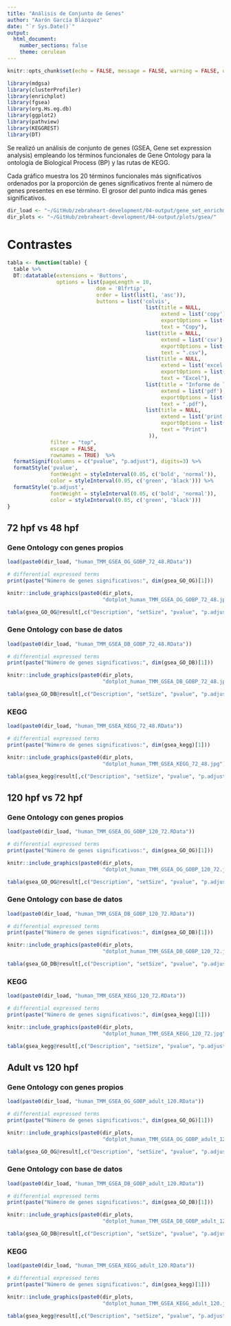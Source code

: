 ```yaml
---
title: "Análisis de Conjunto de Genes"
author: "Aarón García Blázquez"
date: "`r Sys.Date()`"
output:
  html_document:
    number_sections: false
    theme: cerulean
---
```


```r
knitr::opts_chunk$set(echo = FALSE, message = FALSE, warning = FALSE, out.width = "100%")
```

```r
library(mdgsa)
library(clusterProfiler)
library(enrichplot)
library(fgsea)
library(org.Hs.eg.db)
library(ggplot2)
library(pathview)
library(KEGGREST)
library(DT)
```

Se realizó un análisis de conjunto de genes (GSEA, Gene set expression analysis) empleando los términos funcionales de Gene Ontology para la ontología de Biological Process (BP) y las rutas de KEGG.

Cada gráfico muestra los 20 términos funcionales más significativos ordenados por la proporción de genes significativos frente al número de genes presentes en ese término. El grosor del punto indica más genes significativos.

```r
dir_load <- "~/GitHub/zebraheart-development/04-output/gene_set_enrichment_analysis/"
dir_plots <- "~/GitHub/zebraheart-development/04-output/plots/gsea/"
```

# Contrastes {.tabset}

```r
tabla <- function(table) {
  table %>%
  DT::datatable(extensions = 'Buttons',
                options = list(pageLength = 10,                
                             dom = 'Blfrtip',
                             order = list(list(1, 'asc')),
                             buttons = list('colvis', 
                                             list(title = NULL,
                                                  extend = list('copy'),
                                                  exportOptions = list(columns = ":visible"),
                                                  text = "Copy"),
                                             list(title = NULL,
                                                  extend = list('csv'),
                                                  exportOptions = list(columns = ":visible"),
                                                  text = ".csv"),
                                             list(title = NULL,
                                                  extend = list('excel'),
                                                  exportOptions = list(columns = ":visible"),
                                                  text = "Excel"),
                                             list(title = "Informe de los resultados en formato pdf",
                                                  extend = list('pdf'),
                                                  exportOptions = list(columns = ":visible"),
                                                  text = ".pdf"),
                                             list(title = NULL,
                                                  extend = list('print'),
                                                  exportOptions = list(columns = ":visible"),
                                                  text = "Print")
                                              )),
              filter = "top", 
              escape = FALSE, 
              rownames = TRUE)  %>%
  formatSignif(columns = c("pvalue", "p.adjust"), digits=3) %>%
  formatStyle('pvalue', 
              fontWeight = styleInterval(0.05, c('bold', 'normal')), 
              color = styleInterval(0.05, c('green', 'black'))) %>%
  formatStyle('p.adjust', 
              fontWeight = styleInterval(0.05, c('bold', 'normal')), 
              color = styleInterval(0.05, c('green', 'black')))
}
```

## 72 hpf vs 48 hpf {.tabset}

### Gene Ontology con genes propios

```r
load(paste0(dir_load, "human_TMM_GSEA_OG_GOBP_72_48.RData"))

# differential expressed terms
print(paste("Número de genes significativos:", dim(gsea_GO_OG)[1]))
```

```r
knitr::include_graphics(paste0(dir_plots,
                               "dotplot_human_TMM_GSEA_OG_GOBP_72_48.jpg"))
```

```r
tabla(gsea_GO_OG@result[,c("Description", "setSize", "pvalue", "p.adjust", "core_enrichment")])
```

### Gene Ontology con base de datos

```r
load(paste0(dir_load, "human_TMM_GSEA_DB_GOBP_72_48.RData"))

# differential expressed terms
print(paste("Número de genes significativos:", dim(gsea_GO_DB)[1]))
```

```r
knitr::include_graphics(paste0(dir_plots,
                               "dotplot_human_TMM_GSEA_DB_GOBP_72_48.jpg"))
```

```r
tabla(gsea_GO_DB@result[,c("Description", "setSize", "pvalue", "p.adjust", "core_enrichment")])
```

### KEGG

```r
load(paste0(dir_load, "human_TMM_GSEA_KEGG_72_48.RData"))

# differential expressed terms
print(paste("Número de genes significativos:", dim(gsea_kegg)[1]))
```

```r
knitr::include_graphics(paste0(dir_plots,
                               "dotplot_human_TMM_GSEA_KEGG_72_48.jpg"))
```

```r
tabla(gsea_kegg@result[,c("Description", "setSize", "pvalue", "p.adjust", "core_enrichment")])
```

## 120 hpf vs 72 hpf {.tabset}

### Gene Ontology con genes propios

```r
load(paste0(dir_load, "human_TMM_GSEA_OG_GOBP_120_72.RData"))

# differential expressed terms
print(paste("Número de genes significativos:", dim(gsea_GO_OG)[1]))
```

```r
knitr::include_graphics(paste0(dir_plots,
                               "dotplot_human_TMM_GSEA_OG_GOBP_120_72.jpg"))
```

```r
tabla(gsea_GO_OG@result[,c("Description", "setSize", "pvalue", "p.adjust", "core_enrichment")])
```

### Gene Ontology con base de datos

```r
load(paste0(dir_load, "human_TMM_GSEA_DB_GOBP_120_72.RData"))

# differential expressed terms
print(paste("Número de genes significativos:", dim(gsea_GO_DB)[1]))
```

```r
knitr::include_graphics(paste0(dir_plots,
                               "dotplot_human_TMM_GSEA_DB_GOBP_120_72.jpg"))
```

```r
tabla(gsea_GO_DB@result[,c("Description", "setSize", "pvalue", "p.adjust", "core_enrichment")])
```

### KEGG

```r
load(paste0(dir_load, "human_TMM_GSEA_KEGG_120_72.RData"))

# differential expressed terms
print(paste("Número de genes significativos:", dim(gsea_kegg)[1]))
```

```r
knitr::include_graphics(paste0(dir_plots,
                               "dotplot_human_TMM_GSEA_KEGG_120_72.jpg"))
```

```r
tabla(gsea_kegg@result[,c("Description", "setSize", "pvalue", "p.adjust", "core_enrichment")])
```

## Adult vs 120 hpf {.tabset}

### Gene Ontology con genes propios

```r
load(paste0(dir_load, "human_TMM_GSEA_OG_GOBP_adult_120.RData"))

# differential expressed terms
print(paste("Número de genes significativos:", dim(gsea_GO_OG)[1]))
```

```r
knitr::include_graphics(paste0(dir_plots,
                               "dotplot_human_TMM_GSEA_OG_GOBP_adult_120.jpg"))
```

```r
tabla(gsea_GO_OG@result[,c("Description", "setSize", "pvalue", "p.adjust", "core_enrichment")])
```

### Gene Ontology con base de datos

```r
load(paste0(dir_load, "human_TMM_GSEA_DB_GOBP_adult_120.RData"))

# differential expressed terms
print(paste("Número de genes significativos:", dim(gsea_GO_DB)[1]))
```

```r
knitr::include_graphics(paste0(dir_plots,
                               "dotplot_human_TMM_GSEA_DB_GOBP_adult_120.jpg"))
```

```r
tabla(gsea_GO_DB@result[,c("Description", "setSize", "pvalue", "p.adjust", "core_enrichment")])
```

### KEGG

```r
load(paste0(dir_load, "human_TMM_GSEA_KEGG_adult_120.RData"))

# differential expressed terms
print(paste("Número de genes significativos:", dim(gsea_kegg)[1]))
```

```r
knitr::include_graphics(paste0(dir_plots,
                               "dotplot_human_TMM_GSEA_KEGG_adult_120.jpg"))
```

```r
tabla(gsea_kegg@result[,c("Description", "setSize", "pvalue", "p.adjust", "core_enrichment")])
```

<div class="tocify-extend-page" data-unique="tocify-extend-page" style="height: 0;"></div>